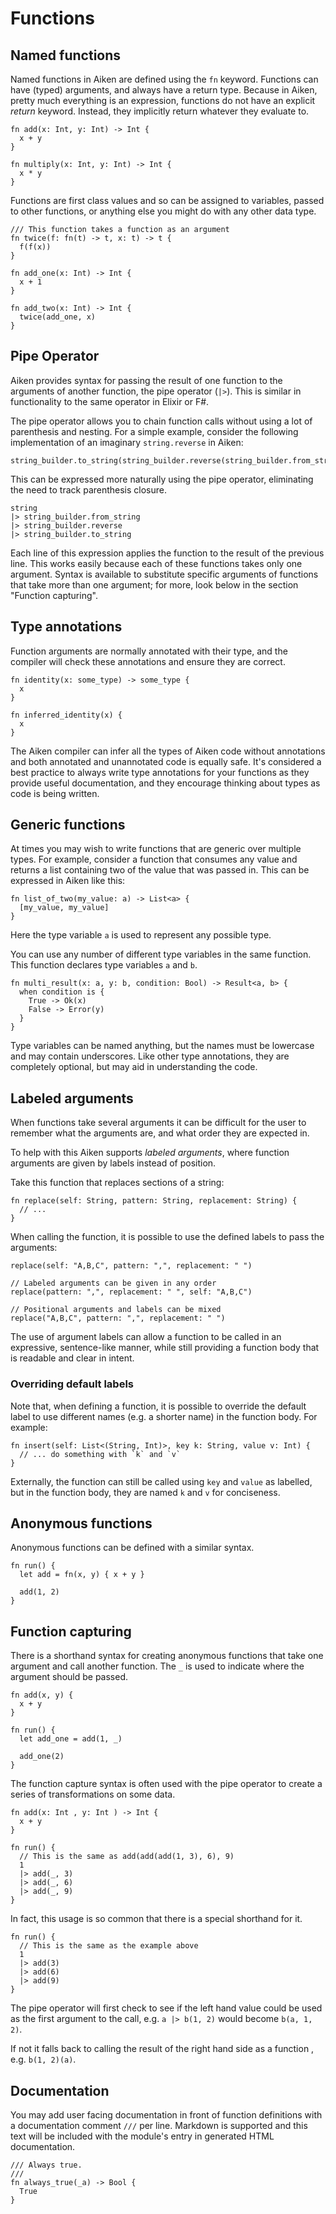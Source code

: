 # Functions

## Named functions

Named functions in Aiken are defined using the `fn` keyword. Functions can have (typed) arguments, and always have a return type. Because in Aiken, pretty much everything is an expression, functions do not have an explicit _return_ keyword. Instead, they implicitly return whatever they evaluate to.

```aiken
fn add(x: Int, y: Int) -> Int {
  x + y
}

fn multiply(x: Int, y: Int) -> Int {
  x * y
}
```

Functions are first class values and so can be assigned to variables, passed to
other functions, or anything else you might do with any other data type.

```aiken
/// This function takes a function as an argument
fn twice(f: fn(t) -> t, x: t) -> t {
  f(f(x))
}

fn add_one(x: Int) -> Int {
  x + 1
}

fn add_two(x: Int) -> Int {
  twice(add_one, x)
}
```

## Pipe Operator

Aiken provides syntax for passing the result of one function to the arguments of another function, the pipe operator (`|>`). This is similar in functionality to the same operator in Elixir or F#.

The pipe operator allows you to chain function calls without using a lot of parenthesis and nesting.
For a simple example, consider the following implementation of an imaginary `string.reverse` in Aiken:

```aiken
string_builder.to_string(string_builder.reverse(string_builder.from_string(string)))
```

This can be expressed more naturally using the pipe operator, eliminating the need to track parenthesis closure.

```aiken
string
|> string_builder.from_string
|> string_builder.reverse
|> string_builder.to_string
```

Each line of this expression applies the function to the result of the previous line. This works easily because each of these functions takes only one argument. Syntax is available to substitute specific arguments of functions that take more than one argument; for more, look below in the section "Function capturing".

## Type annotations

Function arguments are normally annotated with their type, and the
compiler will check these annotations and ensure they are correct.

```aiken
fn identity(x: some_type) -> some_type {
  x
}

fn inferred_identity(x) {
  x
}
```

The Aiken compiler can infer all the types of Aiken code without annotations
and both annotated and unannotated code is equally safe. It's considered a
best practice to always write type annotations for your functions as they
provide useful documentation, and they encourage thinking about types as code
is being written.

## Generic functions

At times you may wish to write functions that are generic over multiple types.
For example, consider a function that consumes any value and returns a list
containing two of the value that was passed in. This can be expressed in Aiken
like this:

```aiken
fn list_of_two(my_value: a) -> List<a> {
  [my_value, my_value]
}
```

Here the type variable `a` is used to represent any possible type.

You can use any number of different type variables in the same function. This
function declares type variables `a` and `b`.

```aiken
fn multi_result(x: a, y: b, condition: Bool) -> Result<a, b> {
  when condition is {
    True -> Ok(x)
    False -> Error(y)
  }
}
```

Type variables can be named anything, but the names must be lowercase and may
contain underscores. Like other type annotations, they are completely optional,
but may aid in understanding the code.

## Labeled arguments

When functions take several arguments it can be difficult for the user to
remember what the arguments are, and what order they are expected in.

To help with this Aiken supports _labeled arguments_, where function arguments
are given by labels instead of position.

Take this function that replaces sections of a string:

```aiken
fn replace(self: String, pattern: String, replacement: String) {
  // ...
}
```

When calling the function, it is possible to use the defined labels to pass the
arguments:

```aiken
replace(self: "A,B,C", pattern: ",", replacement: " ")

// Labeled arguments can be given in any order
replace(pattern: ",", replacement: " ", self: "A,B,C")

// Positional arguments and labels can be mixed
replace("A,B,C", pattern: ",", replacement: " ")
```

The use of argument labels can allow a function to be called in an expressive,
sentence-like manner, while still providing a function body that is readable
and clear in intent.

### Overriding default labels

Note that, when defining a function, it is possible to override the default
label to use different names (e.g. a shorter name) in the function body. For
example:

```aiken
fn insert(self: List<(String, Int)>, key k: String, value v: Int) {
  // ... do something with `k` and `v`
}
```

Externally, the function can still be called using `key` and `value` as
labelled, but in the function body, they are named `k` and `v` for conciseness.

## Anonymous functions

Anonymous functions can be defined with a similar syntax.

```aiken
fn run() {
  let add = fn(x, y) { x + y }

  add(1, 2)
}
```

## Function capturing

There is a shorthand syntax for creating anonymous functions that take one
argument and call another function. The `_` is used to indicate where the
argument should be passed.

```aiken
fn add(x, y) {
  x + y
}

fn run() {
  let add_one = add(1, _)

  add_one(2)
}
```

The function capture syntax is often used with the pipe operator to create
a series of transformations on some data.

```aiken
fn add(x: Int , y: Int ) -> Int {
  x + y
}

fn run() {
  // This is the same as add(add(add(1, 3), 6), 9)
  1
  |> add(_, 3)
  |> add(_, 6)
  |> add(_, 9)
}
```

In fact, this usage is so common that there is a special shorthand for it.

```aiken
fn run() {
  // This is the same as the example above
  1
  |> add(3)
  |> add(6)
  |> add(9)
}
```

The pipe operator will first check to see if the left hand value could be used
as the first argument to the call, e.g. `a |> b(1, 2)` would become `b(a, 1, 2)`.

If not it falls back to calling the result of the right hand side as a function
, e.g. `b(1, 2)(a)`.

## Documentation

You may add user facing documentation in front of function definitions with a
documentation comment `///` per line. Markdown is supported and this text
will be included with the module's entry in generated HTML documentation.

```aiken
/// Always true.
///
fn always_true(_a) -> Bool {
  True
}
```
